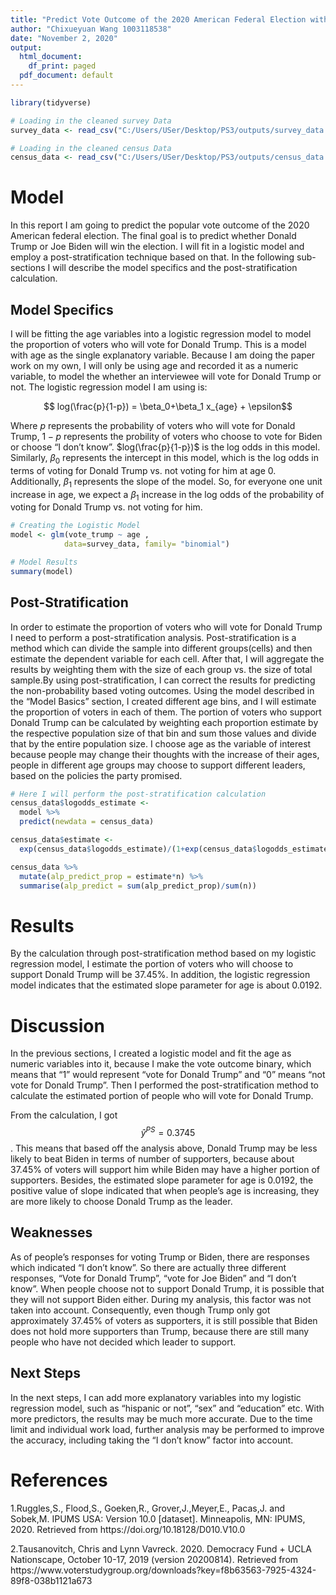 ---
title: "Predict Vote Outcome of the 2020 American Federal Election with Logistic Regression"
author: "Chixueyuan Wang 1003118538"
date: "November 2, 2020"
output:
  html_document:
    df_print: paged
  pdf_document: default
---

```{r setup, include=FALSE}
library(tidyverse)

# Loading in the cleaned survey Data
survey_data <- read_csv("C:/Users/USer/Desktop/PS3/outputs/survey_data.csv")

# Loading in the cleaned census Data
census_data <- read_csv("C:/Users/USer/Desktop/PS3/outputs/census_data.csv")

```


# Model

In this report I am going to predict the popular vote outcome of the 2020 American federal election. The final goal is to predict whether Donald Trump or Joe Biden will win the election. I will fit in a logistic model and employ a post-stratification technique based on that. In the following sub-sections I will describe the model specifics and the post-stratification calculation.


## Model Specifics
I will be fitting the age variables into a logistic regression model to model the proportion of voters who will vote for Donald Trump. This is a model with age as the single explanatory variable. Because I am doing the paper work on my own, I will only be using age and recorded it as a numeric variable, to model the whether an interviewee will vote for Donald Trump or not. The logistic regression model I am using is:

$$ log(\frac{p}{1-p}) = \beta_0+\beta_1  x_{age} + \epsilon$$

Where $p$ represents the probability of voters who will vote for Donald Trump, $1-p$ represents the probility of voters who choose to vote for Biden or choose "I don't know". $log(\frac{p}{1-p})$ is the log odds in this model. Similarly, $\beta_0$ represents the intercept in this model, which is the log odds in terms of voting for Donald Trump vs. not voting for him at age 0. Additionally, $\beta_1$ represents the slope of the model. So, for everyone one unit increase in age, we expect a $\beta_1$ increase in the log odds of the probability of voting for Donald Trump vs. not voting for him.

```{r, include=TRUE}

# Creating the Logistic Model
model <- glm(vote_trump ~ age , 
            data=survey_data, family= "binomial")

# Model Results
summary(model)


```

## Post-Stratification 

In order to estimate the proportion of voters who will vote for Donald Trump I need to perform a post-stratification analysis. Post-stratification is a method which can divide the sample into different groups(cells) and then estimate the dependent variable for each cell. After that, I will aggregate the results by weighting them with the size of each group vs. the size of total sample.By using post-stratification, I can correct the results for predicting the non-probability based voting outcomes.
Using the model described in the "Model Basics" section, I created different age bins, and I will estimate the proportion of voters in each of them. The portion of voters who support Donald Trump can be calculated by weighting each proportion estimate by the respective population size of that bin and sum those values and divide that by the entire population size. I choose age as the variable of interest because people may change their thoughts with the increase of their ages, people in different age groups may choose to support different leaders, based on the policies the party promised.

```{r, include=TRUE}

# Here I will perform the post-stratification calculation
census_data$logodds_estimate <-
  model %>%
  predict(newdata = census_data)

census_data$estimate <-
  exp(census_data$logodds_estimate)/(1+exp(census_data$logodds_estimate))

census_data %>%
  mutate(alp_predict_prop = estimate*n) %>%
  summarise(alp_predict = sum(alp_predict_prop)/sum(n))


```


# Results

By the calculation through post-stratification method based on my logistic regression model, I estimate the portion of voters who will choose to support Donald Trump will be 37.45%. In addition, the logistic regression model indicates that the estimated slope parameter for age is about 0.0192.

# Discussion

In the previous sections, I created a logistic model and fit the age as numeric variables into it, because I make the vote outcome binary, which means that "1" would represent "vote for Donald Trump" and "0" means "not vote for Donald Trump". Then I performed the post-stratification method to calculate the estimated portion of people who will vote for Donald Trump.

From the calculation, I got $$\hat{y}^{PS} = 0.3745$$. This means that based off the analysis above, Donald Trump may be less likely to beat Biden in terms of number of supporters, because about 37.45% of voters will support him while Biden may have a higher portion of supporters. Besides, the estimated slope parameter for age is 0.0192, the positive value of slope indicated that when people's age is increasing, they are more likely to choose Donald Trump as the leader.


## Weaknesses

As of people's responses for voting Trump or Biden, there are responses which indicated "I don't know". So there are actually three different responses, "Vote for Donald Trump", "vote for Joe Biden" and "I don't know". When people choose not to support Donald Trump, it is possible that they will not support Biden either. During my analysis, this factor was not taken into account. Consequently, even though Trump only got approximately 37.45% of voters as supporters, it is still possible that Biden does not hold more supporters than Trump, because there are still many people who have not decided which leader to support. 

## Next Steps

In the next steps, I can add more explanatory variables into my logistic regression model, such as “hispanic
or not”, “sex” and “education” etc. With more predictors, the results may be much more accurate. Due
to the time limit and individual work load, further analysis may be performed to improve the accuracy,
including taking the “I don’t know” factor into account.

# References

1.Ruggles,S., Flood,S., Goeken,R., Grover,J.,Meyer,E., Pacas,J. and Sobek,M. IPUMS USA: Version 10.0 [dataset]. Minneapolis, MN: IPUMS, 2020. Retrieved from https://doi.org/10.18128/D010.V10.0

2.Tausanovitch, Chris and Lynn Vavreck. 2020. Democracy Fund + UCLA Nationscape, October 10-17, 2019 (version 20200814). Retrieved from https://www.voterstudygroup.org/downloads?key=f8b63563-7925-4324-89f8-038b1121a673



